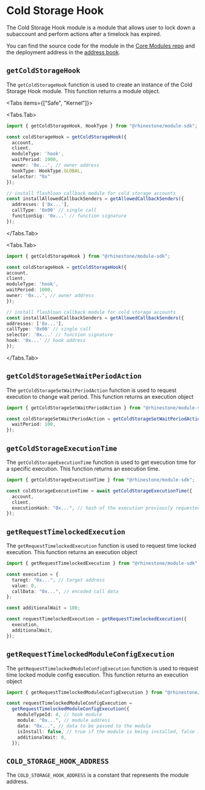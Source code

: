 
# Cold Storage Hook

The Cold Storage Hook module is a module that allows user to lock down a subaccount and perform actions after a timelock has expired.

You can find the source code for the module in the [Core Modules repo](https://github.com/rhinestonewtf/core-modules/tree/main/src/ColdStorageHook) and the deployment address in the [address book](../../overview/address-book.mdx).

## `getColdStorageHook`

The `getColdStorageHook` function is used to create an instance of the Cold Storage Hook module. This function returns a module object.

<Tabs items={["Safe", "Kernel"]}>

<Tabs.Tab>

```typescript
import { getColdStorageHook, HookType } from "@rhinestone/module-sdk";

const coldStorageHook = getColdStorageHook({
  account,
  client,
  moduleType: 'hook',
  waitPeriod: 1000,
  owner: '0x...', // owner address
  hookType: HookType.GLOBAL,
  selector: "0x"
});

// install flashloan callback module for cold storage accounts
const installAllowedCallbackSenders = getAllowedCallbackSenders({
  addresses: ['0x...'],
  callType: '0x00' // single call
  functionSig: '0x...' // function signature
});
```

</Tabs.Tab>

<Tabs.Tab>
```typescript
import { getColdStorageHook } from "@rhinestone/module-sdk";

const coldStorageHook = getColdStorageHook({
account,
client,
moduleType: 'hook',
waitPeriod: 1000,
owner: '0x...', // owner address
});

// install flashloan callback module for cold storage accounts
const installAllowedCallbackSenders = getAllowedCallbackSenders({
addresses: ['0x...'],
callType: '0x00' // single call
selector: '0x...' // function signature
hook: '0x...' // hook address
});

````

</Tabs.Tab>
</Tabs>

## `getColdStorageSetWaitPeriodAction`

The `getColdStorageSetWaitPeriodAction` function is used to request execution to change wait period. This function returns an execution object

```typescript
import { getColdStorageSetWaitPeriodAction } from "@rhinestone/module-sdk";

const coldStorageSetWaitPeriodAction = getColdStorageSetWaitPeriodAction({
  waitPeriod: 100,
});
````

## `getColdStorageExecutionTime`

The `getColdStorageExecutionTime` function is used to get execution time for a specific execution. This function returns an execution time.

```typescript
import { getColdStorageExecutionTime } from "@rhinestone/module-sdk";

const coldStorageExecutionTime = await getColdStorageExecutionTime({
  account,
  client,
  executionHash: "0x...", // hash of the execution previously requested
});
```

## `getRequestTimelockedExecution`

The `getRequestTimelockedExecution` function is used to request time locked execution. This function returns an execution object

```typescript
import { getRequestTimelockedExecution } from "@rhinestone/module-sdk";

const execution = {
  taregt: "0x...", // target address
  value: 0,
  callData: "0x...", // encoded call data
};

const additionalWait = 100;

const requestTimelockedExecution = getRequestTimelockedExecution({
  execution,
  additionalWait,
});
```

## `getRequestTimelockedModuleConfigExecution`

The `getRequestTimelockedModuleConfigExecution` function is used to request time locked module config execution. This function returns an execution object

```typescript
import { getRequestTimelockedModuleConfigExecution } from "@rhinestone/module-sdk";

const requestTimelockedModuleConfigExecution =
  getRequestTimelockedModuleConfigExecution({
    moduleTypeId: 4, // hook module
    module: "0x...", // module address
    data: "0x...", // data to be passed to the module
    isInstall: false, // true if the module is being installed, false if it is being uninstalled
    additionalWait: 0,
  });
```

## `COLD_STORAGE_HOOK_ADDRESS`

The `COLD_STORAGE_HOOK_ADDRESS` is a constant that represents the module address.
